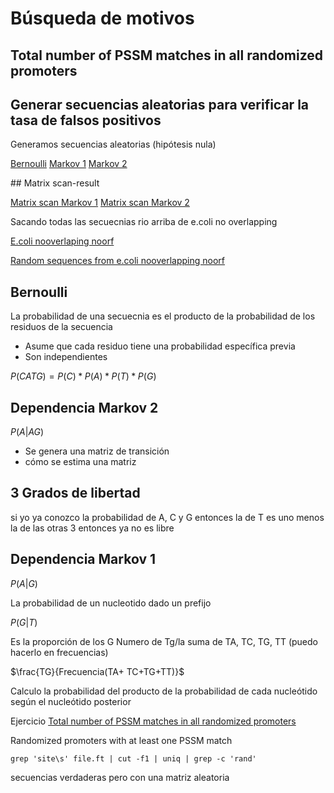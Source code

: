 # Búsqueda de motivos

## Total number of PSSM matches in all randomized promoters 

## Generar secuencias aleatorias para verificar la tasa de falsos positivos 

Generamos secuencias aleatorias (hipótesis nula)

[Bernoulli](http://embnet.ccg.unam.mx/rsat/random-seq.cgi)
[Markov 1](http://embnet.ccg.unam.mx/rsat/random-seq.cgi)
[Markov 2](http://embnet.ccg.unam.mx/rsat/random-seq.cgi)


## Matrix scan-result 

[Matrix scan Markov 1](http://embnet.ccg.unam.mx/rsat/matrix-scan.cgi)
[Matrix scan Markov 2]()

Sacando todas las secuecnias rio arriba de e.coli no overlapping

[E.coli nooverlaping noorf](http://embnet.ccg.unam.mx/rsat/retrieve-seq.cgi)

[Random sequences from e.coli nooverlapping noorf](http://embnet.ccg.unam.mx/rsat/random-seq.cgi)

## Bernoulli

La probabilidad de una secuecnia es el producto de la probabilidad de los residuos de la secuencia 

- Asume que cada residuo tiene una probabilidad específica previa
- Son independientes 

$P(CATG)=P(C)*P(A)*P(T)*P(G)$

## Dependencia Markov 2 

$P(A|AG)$

- Se genera una matriz de transición 
- cómo se estima una matriz 



## 3 Grados de libertad
si yo ya conozco la probabilidad de A, C y G entonces la de T es uno menos la de las otras 3 entonces ya no es libre

## Dependencia Markov 1

$P(A|G)$

La probabilidad de un nucleotido dado un prefijo

$P(G|T)$

Es la proporción de los G 
Numero de Tg/la suma de TA, TC, TG, TT (puedo hacerlo en frecuencias)

$\frac{TG}{Frecuencia(TA+ TC+TG+TT)}$

Calculo la probabilidad del producto de la probabilidad de cada nucleótido según el nucleótido posterior 


Ejercicio
[Total number of PSSM matches in all randomized promoters ](http://embnet.ccg.unam.mx/rsat//tmp/apache/2021/03/02/matrix-scan_2021-03-02.101640_s4aDVc.ft)

Randomized promoters with at least one PSSM match

`grep 'site\s' file.ft | cut -f1 | uniq | grep -c 'rand'`

secuencias verdaderas pero con una matriz aleatoria 

